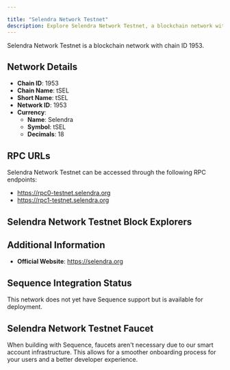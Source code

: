 ```yaml
---

title: "Selendra Network Testnet"
description: Explore Selendra Network Testnet, a blockchain network with chain ID 1953. Learn about its native currency, Selendra, and how to interact with the network.
---
```




Selendra Network Testnet is a blockchain network with chain ID 1953.

## Network Details

- **Chain ID**: 1953
- **Chain Name**: tSEL
- **Short Name**: tSEL
- **Network ID**: 1953
- **Currency**: 
  - **Name**: Selendra
  - **Symbol**: tSEL
  - **Decimals**: 18

## RPC URLs

Selendra Network Testnet can be accessed through the following RPC endpoints:

- https://rpc0-testnet.selendra.org
- https://rpc1-testnet.selendra.org

## Selendra Network Testnet Block Explorers



## Additional Information

- **Official Website**: https://selendra.org

## Sequence Integration Status

This network does not yet have Sequence support but is available for deployment.

## Selendra Network Testnet Faucet

When building with Sequence, faucets aren't necessary due to our smart account infrastructure. This allows for a smoother onboarding process for your users and a better developer experience.
